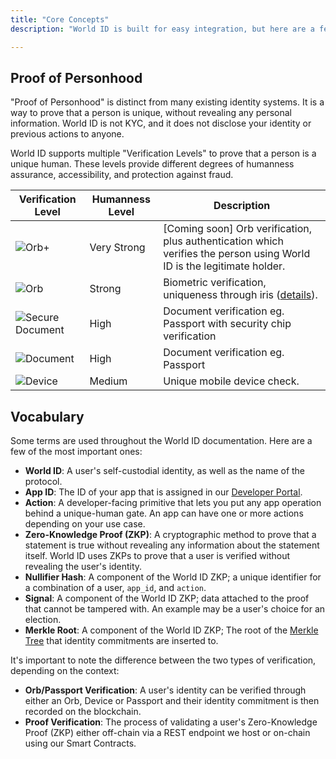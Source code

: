 ---
title: "Core Concepts"
description: "World ID is built for easy integration, but here are a few core concepts that are helpful to understand before you start."

---


## Proof of Personhood

"Proof of Personhood" is distinct from many existing identity systems. It is a way to prove that a person is unique, without revealing any personal information. World ID is not KYC, and it does not disclose your identity or previous actions to anyone.

World ID supports multiple "Verification Levels" to prove that a person is a unique human. These levels provide different degrees of humanness assurance, accessibility, and protection against fraud.

| Verification Level | Humanness Level | Description |
| --- | --- | --- |
| ![](https://docs.world.org/icons/credential-face.svg)Orb+ | Very Strong | \[Coming soon\] Orb verification, plus authentication which verifies the person using World ID is the legitimate holder. |
| ![](https://docs.world.org/icons/credential-orb.svg)Orb | Strong | Biometric verification, uniqueness through iris ([details](https://world.org/blog/engineering/opening-orb-look-inside-worldcoin-biometric-imaging-device)). |
| ![](https://docs.world.org/icons/credential-passport-nfc.svg)Secure Document | High | Document verification eg. Passport with security chip verification |
| ![](https://docs.world.org/icons/credential-passport.svg)Document | High | Document verification eg. Passport |
| ![](https://docs.world.org/icons/credential-phone.svg)Device | Medium | Unique mobile device check. |

## Vocabulary

Some terms are used throughout the World ID documentation. Here are a few of the most important ones:

- **World ID**: A user's self-custodial identity, as well as the name of the protocol.
- **App ID**: The ID of your app that is assigned in our [Developer Portal](https://developer.worldcoin.org/).
- **Action**: A developer-facing primitive that lets you put any app operation behind a unique-human gate. An app can have one or more actions depending on your use case.
- **Zero-Knowledge Proof (ZKP)**: A cryptographic method to prove that a statement is true without revealing any information about the statement itself. World ID uses ZKPs to prove that a user is verified without revealing the user's identity.
- **Nullifier Hash**: A component of the World ID ZKP; a unique identifier for a combination of a user, `app_id`, and `action`.
- **Signal**: A component of the World ID ZKP; data attached to the proof that cannot be tampered with. An example may be a user's choice for an election.
- **Merkle Root**: A component of the World ID ZKP; The root of the [Merkle Tree](https://en.wikipedia.org/wiki/Merkle_tree) that identity commitments are inserted to.

It's important to note the difference between the two types of verification, depending on the context:

- **Orb/Passport Verification**: A user's identity can be verified through either an Orb, Device or Passport and their identity commitment is then recorded on the blockchain.
- **Proof Verification**: The process of validating a user's Zero-Knowledge Proof (ZKP) either off-chain via a REST endpoint we host or on-chain using our Smart Contracts.
